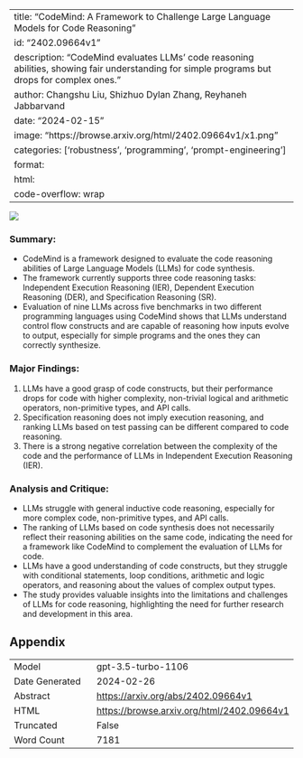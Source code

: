 
---
title: "CodeMind: A Framework to Challenge Large Language Models for Code Reasoning"
id: "2402.09664v1"
description: "CodeMind evaluates LLMs' code reasoning abilities, showing fair understanding for simple programs but drops for complex ones."
author: Changshu Liu, Shizhuo Dylan Zhang, Reyhaneh Jabbarvand
date: "2024-02-15"
image: "https://browse.arxiv.org/html/2402.09664v1/x1.png"
categories: ['robustness', 'programming', 'prompt-engineering']
format:
  html:
    code-overflow: wrap
---

![](https://browse.arxiv.org/html/2402.09664v1/x1.png)

### **Summary:**
- CodeMind is a framework designed to evaluate the code reasoning abilities of Large Language Models (LLMs) for code synthesis.
- The framework currently supports three code reasoning tasks: Independent Execution Reasoning (IER), Dependent Execution Reasoning (DER), and Specification Reasoning (SR).
- Evaluation of nine LLMs across five benchmarks in two different programming languages using CodeMind shows that LLMs understand control flow constructs and are capable of reasoning how inputs evolve to output, especially for simple programs and the ones they can correctly synthesize.

### **Major Findings:**
1. LLMs have a good grasp of code constructs, but their performance drops for code with higher complexity, non-trivial logical and arithmetic operators, non-primitive types, and API calls.
2. Specification reasoning does not imply execution reasoning, and ranking LLMs based on test passing can be different compared to code reasoning.
3. There is a strong negative correlation between the complexity of the code and the performance of LLMs in Independent Execution Reasoning (IER).

### **Analysis and Critique:**
- LLMs struggle with general inductive code reasoning, especially for more complex code, non-primitive types, and API calls.
- The ranking of LLMs based on code synthesis does not necessarily reflect their reasoning abilities on the same code, indicating the need for a framework like CodeMind to complement the evaluation of LLMs for code.
- LLMs have a good understanding of code constructs, but they struggle with conditional statements, loop conditions, arithmetic and logic operators, and reasoning about the values of complex output types.
- The study provides valuable insights into the limitations and challenges of LLMs for code reasoning, highlighting the need for further research and development in this area.

## Appendix

|          |          |
|----------|----------|
| Model     | gpt-3.5-turbo-1106       |
| Date Generated     | 2024-02-26       |
| Abstract | [https://arxiv.org/abs/2402.09664v1](https://arxiv.org/abs/2402.09664v1)        |
| HTML     | [https://browse.arxiv.org/html/2402.09664v1](https://browse.arxiv.org/html/2402.09664v1)       |
| Truncated       | False       |
| Word Count       | 7181       |